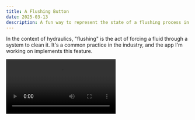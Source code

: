 ```yaml
---
title: A Flushing Button
date: 2025-03-13
description: A fun way to represent the state of a flushing process in a hydraulic system.
---
```



In the context of hydraulics, "flushing" is the act of forcing a fluid through a system to clean it. It's a common practice in the industry, and the app I'm working on implements this feature.

<Video src="/videos/flushing.mp4" />

## The challenge

We're working on some improvements to our flushing system, and one of the challenges we're trying to solve is representing the status of the process in the UI.

I'm prototyping some ideas, and one of them is showing the state in the same component that's used to trigger the flushing. It could display a spinner when the flushing process is running, and some hints about how it works when you hover over it:

<ComponentDemo style="height: 400px;">
  <ActionButton client:load actionName="Flushing" />
</ComponentDemo>

## Make it ~~stupid~~ fun

If you ask me, there's nothing better to drive innovation than two people challenging each other. Specially if they never use the expression "are you out of your f***ing mind?".

So, I was talking to a friend about this, and he suggested that the button _should make a flushing sound_ when you click it. I know a genius idea when I see one, so 2 minutes later I had this:

<ComponentDemo style="height: 400px;">
  <ActionButton client:load actionName="Flushing" sound />
</ComponentDemo>

And this, my friends, is why I love my job.

🧡
